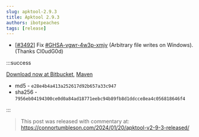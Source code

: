 ```yaml
---
slug: apktool-2.9.3
title: Apktool 2.9.3
authors: ibotpeaches
tags: [release]
---
```


- [[#3492](https://github.com/iBotPeaches/Apktool/pull/3492)] Fix [#GHSA-vgwr-4w3p-xmjv](https://github.com/iBotPeaches/Apktool/security/advisories/GHSA-vgwr-4w3p-xmjv) (Arbitrary file writes on Windows). (Thanks Cl0udG0d)

:::success

[Download now at Bitbucket](https://bitbucket.org/iBotPeaches/apktool/downloads/apktool_2.9.3.jar), [Maven](https://mvnrepository.com/artifact/org.apktool/apktool-lib)

- md5 - `e28e4b4a413a252617d92b657a33c947`
- sha256 - `7956eb04194300ce0d0a84ad18771eebc94b89fb8d1ddcce8ea4c056818646f4`

:::

> This post was released with commentary at: https://connortumbleson.com/2024/01/20/apktool-v2-9-3-released/
